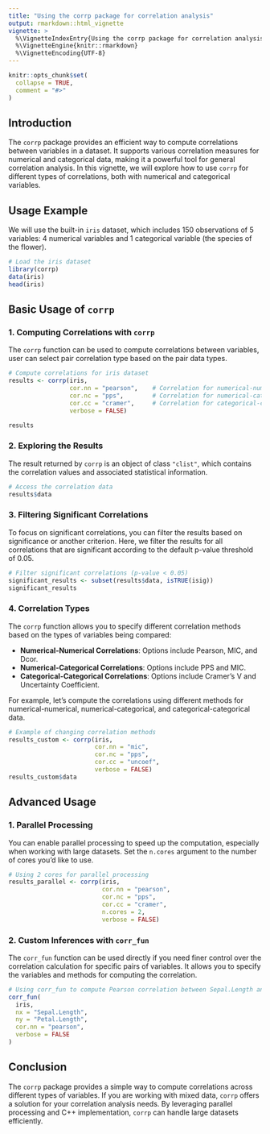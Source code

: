 ```yaml
---
title: "Using the corrp package for correlation analysis"
output: rmarkdown::html_vignette
vignette: >
  %\VignetteIndexEntry{Using the corrp package for correlation analysis}
  %\VignetteEngine{knitr::rmarkdown}
  %\VignetteEncoding{UTF-8}
---
```


```r
knitr::opts_chunk$set(
  collapse = TRUE,
  comment = "#>"
)
```

## Introduction

The `corrp` package provides an efficient way to compute correlations between variables in a dataset. It supports various correlation measures for numerical and categorical data, making it a powerful tool for general correlation analysis. In this vignette, we will explore how to use `corrp` for different types of correlations, both with numerical and categorical variables.

## Usage Example

We will use the built-in `iris` dataset, which includes 150 observations of 5 variables: 4 numerical variables and 1 categorical variable (the species of the flower).

```r
# Load the iris dataset
library(corrp)
data(iris)
head(iris)
```

## Basic Usage of `corrp`

### 1. Computing Correlations with `corrp`

The `corrp` function can be used to compute correlations between variables, user can select pair  correlation type based on the pair data types.

```r
# Compute correlations for iris dataset
results <- corrp(iris, 
                 cor.nn = "pearson",    # Correlation for numerical-numerical variables
                 cor.nc = "pps",        # Correlation for numerical-categorical variables
                 cor.cc = "cramer",     # Correlation for categorical-categorical variables
                 verbose = FALSE)

results
```

### 2. Exploring the Results

The result returned by `corrp` is an object of class `"clist"`, which contains the correlation values and associated statistical information.

```r
# Access the correlation data
results$data
```

### 3. Filtering Significant Correlations

To focus on significant correlations, you can filter the results based on significance or another criterion. Here, we filter the results for all correlations that are significant according to the default p-value threshold of 0.05.

```r
# Filter significant correlations (p-value < 0.05)
significant_results <- subset(results$data, isTRUE(isig))
significant_results
```

### 4. Correlation Types

The `corrp` function allows you to specify different correlation methods based on the types of variables being compared:

- **Numerical-Numerical Correlations**: Options include Pearson, MIC, and Dcor.
- **Numerical-Categorical Correlations**: Options include PPS and MIC.
- **Categorical-Categorical Correlations**: Options include Cramer's V and Uncertainty Coefficient.

For example, let's compute the correlations using different methods for numerical-numerical, numerical-categorical, and categorical-categorical data.

```r
# Example of changing correlation methods
results_custom <- corrp(iris, 
                        cor.nn = "mic", 
                        cor.nc = "pps", 
                        cor.cc = "uncoef", 
                        verbose = FALSE)
results_custom$data
```

## Advanced Usage

### 1. Parallel Processing

You can enable parallel processing to speed up the computation, especially when working with large datasets. Set the `n.cores` argument to the number of cores you'd like to use.

```r
# Using 2 cores for parallel processing
results_parallel <- corrp(iris, 
                          cor.nn = "pearson", 
                          cor.nc = "pps", 
                          cor.cc = "cramer", 
                          n.cores = 2, 
                          verbose = FALSE)
```

### 2. Custom Inferences with `corr_fun`

The `corr_fun` function can be used directly if you need finer control over the correlation calculation for specific pairs of variables. It allows you to specify the variables and methods for computing the correlation.

```r
# Using corr_fun to compute Pearson correlation between Sepal.Length and Petal.Length
corr_fun(
  iris, 
  nx = "Sepal.Length", 
  ny = "Petal.Length", 
  cor.nn = "pearson", 
  verbose = FALSE
)
```


## Conclusion

The `corrp` package provides a simple way to compute correlations across different types of variables. If you are working with mixed data, `corrp` offers a solution for your correlation analysis needs. By leveraging parallel processing and C++ implementation, `corrp` can handle large datasets efficiently.


